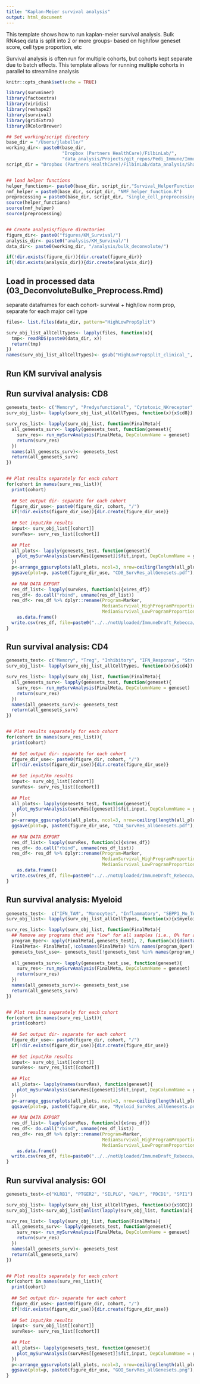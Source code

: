 ```yaml
---
title: "Kaplan-Meier survival analysis"
output: html_document
---
```


This template shows how to run kaplan-meier survival analysis. Bulk RNAseq data is split into 2 or more groups- based on high/low geneset score, cell type proportion, etc

Survival analysis is often run for multiple cohorts, but cohorts kept separate due to batch effects. This template allows for running multiple cohorts in parallel to streamline analysis

```r
knitr::opts_chunk$set(echo = TRUE)

library(survminer)
library(factoextra)
library(viridis)
library(reshape2)
library(survival)
library(gridExtra)
library(RColorBrewer)

## Set working/script directory
base_dir = "/Users/jlabelle/"
working_dir<- paste0(base_dir, 
                     "Dropbox (Partners HealthCare)/FilbinLab/",
                     "data_analysis/Projects/git_repos/Pedi_Immune/ImmuneCellAnalysis/04b_DeconvoluteBulk/")
script_dir = "Dropbox (Partners HealthCare)/FilbinLab/data_analysis/Shared/Scripts/"


## load helper functions
helper_functions<- paste0(base_dir, script_dir,"Survival_HelperFunctions.R")
nmf_helper = paste0(base_dir, script_dir, "NMF_helper_function.R")
preprocessing = paste0(base_dir, script_dir, "single_cell_preprocessing_helper_functions.R")
source(helper_functions)
source(nmf_helper)
source(preprocessing)


## Create analysis/figure directories
figure_dir<- paste0("figures/KM_Survival/")
analysis_dir<- paste0("analysis/KM_Survival/")
data_dir<- paste0(working_dir, "/analysis/bulk_deconvolute/")

if(!dir.exists(figure_dir)){dir.create(figure_dir)}
if(!dir.exists(analysis_dir)){dir.create(analysis_dir)}

```


## Load in processed data (03_DeconvoluteBulke_Preprocess.Rmd)
separate dataframes for each cohort- survival + high/low norm prop, separate for each major cell type
```r
files<- list.files(data_dir, pattern="HighLowPropSplit")

surv_obj_list_allCellTypes<- lapply(files, function(x){
  tmp<- readRDS(paste0(data_dir, x))
  return(tmp)
})
names(surv_obj_list_allCellTypes)<- gsub("HighLowPropSplit_clinical_", "", gsub(".Rds", "", files))
```


##############################
## Run KM survival analysis ##
##############################


## Run survival analysis: CD8
```r
genesets_test<- c("Memory", "Predysfunctional", "Cytotoxic_NKreceptor", "IFN_Response", "Stress", "Effector_Memory", "Cycling")
surv_obj_list<- lapply(surv_obj_list_allCellTypes, function(x){x$cd8})

surv_res_list<- lapply(surv_obj_list, function(FinalMeta){
  all_genesets_surv<- lapply(genesets_test, function(geneset){
    surv_res<- run_mySurvAnalysis(FinalMeta, DepColumnName = geneset)
    return(surv_res)
  })
  names(all_genesets_surv)<- genesets_test
  return(all_genesets_surv)
})


## Plot results separately for each cohort
for(cohort in names(surv_res_list)){
  print(cohort)
  
  ## Set output dir- separate for each cohort
  figure_dir_use<- paste0(figure_dir, cohort, "/")
  if(!dir.exists(figure_dir_use)){dir.create(figure_dir_use)}
  
  ## Set input/km results
  input<- surv_obj_list[[cohort]]
  survRes<- surv_res_list[[cohort]]
  
  ## Plot
  all_plots<- lapply(genesets_test, function(geneset){
    plot_mySurvAnalysis(survRes[[geneset]]$fit,input, DepColumnName = geneset)
  })
  p<-arrange_ggsurvplots(all_plots, ncol=3, nrow=ceiling(length(all_plots)/3))
  ggsave(plot=p, paste0(figure_dir_use, "CD8_SurvRes_allGenesets.pdf"), device="pdf", width=9, height=9)
  
  ## RAW DATA EXPORT
  res_df_list<- lapply(survRes, function(x){x$res_df})
  res_df<- do.call("rbind", unname(res_df_list))
  res_df<- res_df %>% dplyr::rename(Program=Marker, 
                                    MedianSurvival_HighProgramProportion=HighMarkerMedianSurvival, 
                                    MedianSurvival_LowProgramProportion=LowMarkerMedianSurvival) %>% 
    as.data.frame()
  write.csv(res_df, file=paste0("../../notUploaded/ImmuneDraft_Rebecca/raw_results_files/cd8_km_survival_by_program_", cohort, ".csv"))
}
```



## Run survival analysis: CD4
```r
genesets_test<- c("Memory", "Treg", "Inhibitory", "IFN_Response", "Stress", "Effector_Memory", "Cycling")
surv_obj_list<- lapply(surv_obj_list_allCellTypes, function(x){x$cd4})

surv_res_list<- lapply(surv_obj_list, function(FinalMeta){
  all_genesets_surv<- lapply(genesets_test, function(geneset){
    surv_res<- run_mySurvAnalysis(FinalMeta, DepColumnName = geneset)
    return(surv_res)
  })
  names(all_genesets_surv)<- genesets_test
  return(all_genesets_surv)
})


## Plot results separately for each cohort
for(cohort in names(surv_res_list)){
  print(cohort)
  
  ## Set output dir- separate for each cohort
  figure_dir_use<- paste0(figure_dir, cohort, "/")
  if(!dir.exists(figure_dir_use)){dir.create(figure_dir_use)}
  
  ## Set input/km results
  input<- surv_obj_list[[cohort]]
  survRes<- surv_res_list[[cohort]]
  
  ## Plot
  all_plots<- lapply(genesets_test, function(geneset){
    plot_mySurvAnalysis(survRes[[geneset]]$fit,input, DepColumnName = geneset, showPvalue = TRUE)
  })
  p<-arrange_ggsurvplots(all_plots, ncol=3, nrow=ceiling(length(all_plots)/3))
  ggsave(plot=p, paste0(figure_dir_use, "CD4_SurvRes_allGenesets.pdf"), device="pdf", width=9, height=9)
  
  ## RAW DATA EXPORT
  res_df_list<- lapply(survRes, function(x){x$res_df})
  res_df<- do.call("rbind", unname(res_df_list))
  res_df<- res_df %>% dplyr::rename(Program=Marker, 
                                    MedianSurvival_HighProgramProportion=HighMarkerMedianSurvival, 
                                    MedianSurvival_LowProgramProportion=LowMarkerMedianSurvival) %>% 
    as.data.frame()
  write.csv(res_df, file=paste0("../../notUploaded/ImmuneDraft_Rebecca/raw_results_files/cd4_km_survival_by_program_", cohort, ".csv"))
}
```

## Run survival analysis: Myeloid
```r
genesets_test<-  c("IFN_TAM", "Monocytes", "Inflammatory", "SEPP1_Mo_TAM", "Hypoxic_TAM", "Stress_Response")
surv_obj_list<- lapply(surv_obj_list_allCellTypes, function(x){x$myeloid})

surv_res_list<- lapply(surv_obj_list, function(FinalMeta){
  ## Remove any programs that are "low" for all samples (i.e., 0% for all)
  program_0per<- apply(FinalMeta[,genesets_test], 2, function(x){dim(table(x))==1})
  FinalMeta<- FinalMeta[,!colnames(FinalMeta) %in% names(program_0per)[program_0per]]
  genesets_test_use<- genesets_test[!genesets_test %in% names(program_0per)[program_0per]]
  
  all_genesets_surv<- lapply(genesets_test_use, function(geneset){
    surv_res<- run_mySurvAnalysis(FinalMeta, DepColumnName = geneset)
    return(surv_res)
  })
  names(all_genesets_surv)<- genesets_test_use
  return(all_genesets_surv)
})


## Plot results separately for each cohort
for(cohort in names(surv_res_list)){
  print(cohort)
  
  ## Set output dir- separate for each cohort
  figure_dir_use<- paste0(figure_dir, cohort, "/")
  if(!dir.exists(figure_dir_use)){dir.create(figure_dir_use)}
  
  ## Set input/km results
  input<- surv_obj_list[[cohort]]
  survRes<- surv_res_list[[cohort]]
  
  ## Plot
  all_plots<- lapply(names(survRes), function(geneset){
    plot_mySurvAnalysis(survRes[[geneset]]$fit,input, DepColumnName = geneset)
  })
  p<-arrange_ggsurvplots(all_plots, ncol=3, nrow=ceiling(length(all_plots)/3))
  ggsave(plot=p, paste0(figure_dir_use, "Myeloid_SurvRes_allGenesets.png"), width=9, height=6)
  
  ## RAW DATA EXPORT
  res_df_list<- lapply(survRes, function(x){x$res_df})
  res_df<- do.call("rbind", unname(res_df_list))
  res_df<- res_df %>% dplyr::rename(Program=Marker, 
                                    MedianSurvival_HighProgramProportion=HighMarkerMedianSurvival, 
                                    MedianSurvival_LowProgramProportion=LowMarkerMedianSurvival) %>% 
    as.data.frame()
  write.csv(res_df, file=paste0("../../notUploaded/ImmuneDraft_Rebecca/raw_results_files/myeloid_km_survival_by_program_", cohort, ".csv"))
}
```

## Run survival analysis: GOI
```r
genesets_test<-c("KLRB1", "PTGER2", "SELPLG", "GNLY", "PDCD1", "SPI1")

surv_obj_list<- lapply(surv_obj_list_allCellTypes, function(x){x$GOI})
surv_obj_list<-surv_obj_list[unlist(lapply(surv_obj_list, function(x){!is.null(x)}))]

surv_res_list<- lapply(surv_obj_list, function(FinalMeta){
  all_genesets_surv<- lapply(genesets_test, function(geneset){
    surv_res<- run_mySurvAnalysis(FinalMeta, DepColumnName = geneset)
    return(surv_res)
  })
  names(all_genesets_surv)<- genesets_test
  return(all_genesets_surv)
})


## Plot results separately for each cohort
for(cohort in names(surv_res_list)){
  print(cohort)
  
  ## Set output dir- separate for each cohort
  figure_dir_use<- paste0(figure_dir, cohort, "/")
  if(!dir.exists(figure_dir_use)){dir.create(figure_dir_use)}
  
  ## Set input/km results
  input<- surv_obj_list[[cohort]]
  survRes<- surv_res_list[[cohort]]
  
  ## Plot
  all_plots<- lapply(genesets_test, function(geneset){
    plot_mySurvAnalysis(survRes[[geneset]]$fit,input, DepColumnName = geneset)
  })
  p<-arrange_ggsurvplots(all_plots, ncol=3, nrow=ceiling(length(all_plots)/3))
  ggsave(plot=p, paste0(figure_dir_use, "GOI_SurvRes_allGenesets.png"), width=9, height=6)
}
```


